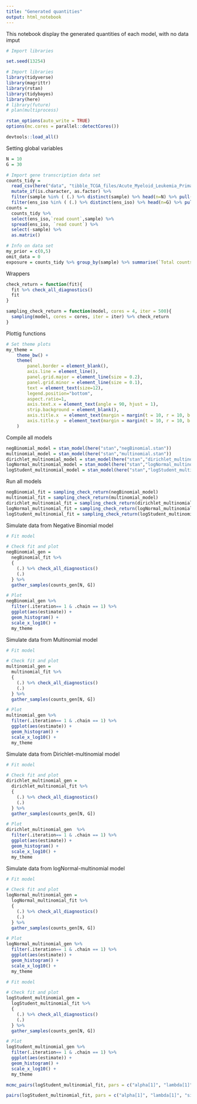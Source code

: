 ```yaml
---
title: "Generated quantities"
output: html_notebook
---
```


This notebook display the generated quantities of each model, with no data imput

```r
# Import libraries

set.seed(13254)

# Import libraries
library(tidyverse)
library(magrittr)
library(rstan)
library(tidybayes)
library(here)
# library(future)
# plan(multiprocess)

rstan_options(auto_write = TRUE)
options(mc.cores = parallel::detectCores())

devtools::load_all()
```

Setting global variables

```r

N = 10 
G = 30 

# Import gene transcription data set
counts_tidy =
  read_csv(here("data", "tibble_TCGA_files/Acute_Myeloid_Leukemia_Primary_Blood_Derived_Cancer_-_Peripheral_Blood.csv")) %>%
  mutate_if(is.character, as.factor) %>%
  filter(sample %in% ( (.) %>% distinct(sample) %>% head(n=N) %>% pull(sample)) ) %>%
  filter(ens_iso %in% ( (.) %>% distinct(ens_iso) %>% head(n=G) %>% pull(ens_iso)) )
counts =
  counts_tidy %>%
  select(ens_iso,`read count`,sample) %>%
  spread(ens_iso, `read count`) %>%
  select(-sample) %>%
  as.matrix()

# Info on data set
my_prior = c(0,5)
omit_data = 0
exposure = counts_tidy %>% group_by(sample) %>% summarise(`Total counts` = sum(`read count`)) %>% pull(`Total counts`)

```
Wrappers

```r

check_return = function(fit){
  fit %>% check_all_diagnostics()
  fit
}

sampling_check_return = function(model, cores = 4, iter = 500){
  sampling(model, cores = cores, iter = iter) %>% check_return
}

```

Plottig functions

```r

# Set theme plots
my_theme = 	
	theme_bw() +
	theme(
		panel.border = element_blank(),
		axis.line = element_line(),
		panel.grid.major = element_line(size = 0.2),
		panel.grid.minor = element_line(size = 0.1),
		text = element_text(size=12),
		legend.position="bottom",
		aspect.ratio=1,
		axis.text.x = element_text(angle = 90, hjust = 1),
		strip.background = element_blank(),
		axis.title.x  = element_text(margin = margin(t = 10, r = 10, b = 10, l = 10)),
		axis.title.y  = element_text(margin = margin(t = 10, r = 10, b = 10, l = 10))
	)


```

Compile all models

```r

negBinomial_model = stan_model(here("stan","negBinomial.stan"))
multinomial_model = stan_model(here("stan","multinomial.stan"))
dirichlet_multinomial_model = stan_model(here("stan","dirichlet_multinomial.stan"))
logNormal_multinomial_model = stan_model(here("stan","logNormal_multinomial.stan"))
logStudent_multinomial_model = stan_model(here("stan","logStudent_multinomial.stan"))

```

Run all models

```r

negBinomial_fit = sampling_check_return(negBinomial_model)
multinomial_fit = sampling_check_return(multinomial_model) 
dirichlet_multinomial_fit = sampling_check_return(dirichlet_multinomial_model) 
logNormal_multinomial_fit = sampling_check_return(logNormal_multinomial_model) 
logStudent_multinomial_fit = sampling_check_return(logStudent_multinomial_model) 

```

Simulate data from Negative Binomial model

```r

# Fit model

# Check fit and plot
negBinomial_gen =
  negBinomial_fit %>%
  {
    (.) %>% check_all_diagnostics()
    (.)
  } %>%
  gather_samples(counts_gen[N, G])

# Plot
negBinomial_gen %>%
  filter(.iteration== 1 & .chain == 1) %>%
  ggplot(aes(estimate)) +
  geom_histogram() +
  scale_x_log10() +
  my_theme

```

Simulate data from Multinomial model

```r

# Fit model

# Check fit and plot
multinomial_gen =
  multinomial_fit %>%
  {
    (.) %>% check_all_diagnostics()
    (.)
  } %>%
  gather_samples(counts_gen[N, G])

# Plot
multinomial_gen %>%
  filter(.iteration== 1 & .chain == 1) %>%
  ggplot(aes(estimate)) +
  geom_histogram() +
  scale_x_log10() +
  my_theme

```

Simulate data from Dirichlet-multinomial model

```r

# Fit model

# Check fit and plot
dirichlet_multinomial_gen =
  dirichlet_multinomial_fit %>%
  {
    (.) %>% check_all_diagnostics()
    (.)
  } %>%
  gather_samples(counts_gen[N, G])

# Plot
dirichlet_multinomial_gen  %>%
  filter(.iteration== 1 & .chain == 1) %>%
  ggplot(aes(estimate)) +
  geom_histogram() +
  scale_x_log10() +
  my_theme


```

Simulate data from logNormal-multinomial model

```r

# Fit model

# Check fit and plot
logNormal_multinomial_gen =
  logNormal_multinomial_fit %>%
  {
    (.) %>% check_all_diagnostics()
    (.)
  } %>%
  gather_samples(counts_gen[N, G])

# Plot
logNormal_multinomial_gen %>%
  filter(.iteration== 1 & .chain == 1) %>%
  ggplot(aes(estimate)) +
  geom_histogram() +
  scale_x_log10() +
  my_theme

```

```r

# Fit model

# Check fit and plot
logStudent_multinomial_gen =
  logStudent_multinomial_fit %>%
  {
    (.) %>% check_all_diagnostics()
    (.)
  } %>%
  gather_samples(counts_gen[N, G])

# Plot
logStudent_multinomial_gen %>%
  filter(.iteration== 1 & .chain == 1) %>%
  ggplot(aes(estimate)) +
  geom_histogram() +
  scale_x_log10() +
  my_theme
```


```r

mcmc_pairs(logStudent_multinomial_fit, pars = c("alpha[1]", "lambda[1]", "sigma"), off_diag_args = list(size = 1.5))

pairs(logStudent_multinomial_fit, pars = c("alpha[1]", "lambda[1]", "sigma"))
```
